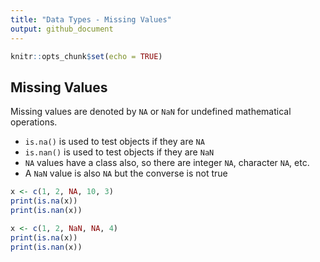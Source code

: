 ```yaml
---
title: "Data Types - Missing Values"
output: github_document
---
```


```r
knitr::opts_chunk$set(echo = TRUE)
```

## Missing Values

Missing values are denoted by `NA` or `NaN` for undefined mathematical operations.

* `is.na()` is used to test objects if they are `NA`
* `is.nan()` is used to test objects if they are `NaN`
* `NA` values have a class also, so there are integer `NA`, character `NA`, etc.
* A `NaN` value is also `NA` but the converse is not true

```r
x <- c(1, 2, NA, 10, 3)
print(is.na(x))
print(is.nan(x))

x <- c(1, 2, NaN, NA, 4)
print(is.na(x))
print(is.nan(x))
```

